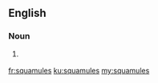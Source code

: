 ==English==

===Noun===
{{head|en|plural}}

# {{context|botany|mycology|lang=en}} {{plural of|squamule|lang=en}}

[[fr:squamules]]
[[ku:squamules]]
[[my:squamules]]